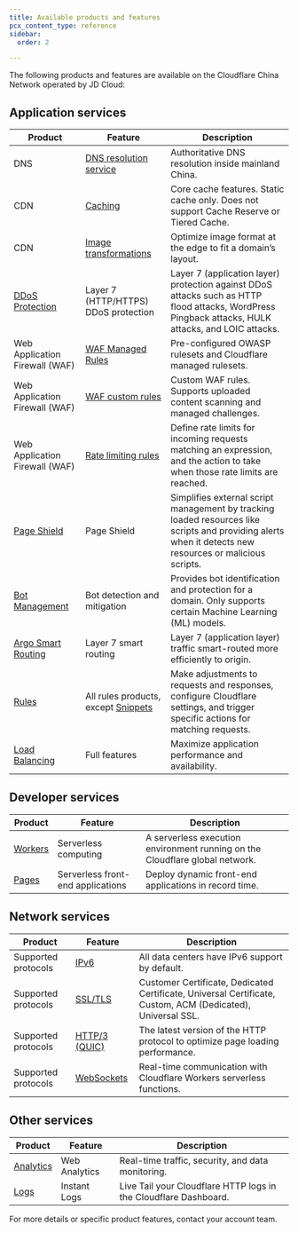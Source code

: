 ```yaml
---
title: Available products and features
pcx_content_type: reference
sidebar:
  order: 2

---
```


The following products and features are available on the Cloudflare China Network operated by JD Cloud:

## Application services

| Product                                    | Feature                                                      | Description                                                                                                                                              |
| ------------------------------------------ | ------------------------------------------------------------ | -------------------------------------------------------------------------------------------------------------------------------------------------------- |
| DNS                                        | [DNS resolution service](/china-network/concepts/china-dns/) | Authoritative DNS resolution inside mainland China.                                                                                                      |
| CDN                                        | [Caching](/cache/)                                           | Core cache features. Static cache only. Does not support Cache Reserve or Tiered Cache.                                                                  |
| CDN                                        | [Image transformations](/images/)                            | Optimize image format at the edge to fit a domain’s layout.                                                                                              |
| [DDoS Protection](/ddos-protection/)       | Layer 7 (HTTP/HTTPS) DDoS protection                         | Layer 7 (application layer) protection against DDoS attacks such as HTTP flood attacks, WordPress Pingback attacks, HULK attacks, and LOIC attacks.      |
| Web Application Firewall (WAF)             | [WAF Managed Rules](/waf/managed-rules/)                     | Pre-configured OWASP rulesets and Cloudflare managed rulesets.                                                                                           |
| Web Application Firewall (WAF)             | [WAF custom rules](/waf/custom-rules/)                       | Custom WAF rules. Supports uploaded content scanning and managed challenges.                                                                             |
| Web Application Firewall (WAF)             | [Rate limiting rules](/waf/rate-limiting-rules/)             | Define rate limits for incoming requests matching an expression, and the action to take when those rate limits are reached.                              |
| [Page Shield](/page-shield/)               | Page Shield                                                  | Simplifies external script management by tracking loaded resources like scripts and providing alerts when it detects new resources or malicious scripts. |
| [Bot Management](/bots/)                   | Bot detection and mitigation                                 | Provides bot identification and protection for a domain. Only supports certain Machine Learning (ML) models.                                             |
| [Argo Smart Routing](/argo-smart-routing/) | Layer 7 smart routing                                        | Layer 7 (application layer) traffic smart-routed more efficiently to origin.                                                                             |
| [Rules](/rules/)                           | All rules products, except [Snippets](/rules/snippets/)      | Make adjustments to requests and responses, configure Cloudflare settings, and trigger specific actions for matching requests.                           |
| [Load Balancing](/load-balancing/)         | Full features                                                | Maximize application performance and availability.                                                                                                       |

## Developer services

| Product              | Feature                           | Description                                                                  |
| -------------------- | --------------------------------- | ---------------------------------------------------------------------------- |
| [Workers](/workers/) | Serverless computing              | A serverless execution environment running on the Cloudflare global network. |
| [Pages](/pages/)     | Serverless front-end applications | Deploy dynamic front-end applications in record time.                        |

## Network services

| Product             | Feature                                                                         | Description                                                                                                 |
| ------------------- | ------------------------------------------------------------------------------- | ----------------------------------------------------------------------------------------------------------- |
| Supported protocols | [IPv6](/network/ipv6-compatibility/)                                            | All data centers have IPv6 support by default.                                                              |
| Supported protocols | [SSL/TLS](/ssl/)                                                                | Customer Certificate, Dedicated Certificate, Universal Certificate, Custom, ACM (Dedicated), Universal SSL. |
| Supported protocols | [HTTP/3 (QUIC)](https://www.cloudflare.com/learning/performance/what-is-http3/) | The latest version of the HTTP protocol to optimize page loading performance.                               |
| Supported protocols | [WebSockets](/workers/runtime-apis/websockets/)                                 | Real-time communication with Cloudflare Workers serverless functions.                                       |

## Other services

| Product                  | Feature       | Description                                                      |
| ------------------------ | ------------- | ---------------------------------------------------------------- |
| [Analytics](/analytics/) | Web Analytics | Real-time traffic, security, and data monitoring.                |
| [Logs](/logs/)           | Instant Logs  | Live Tail your Cloudflare HTTP logs in the Cloudflare Dashboard. |

For more details or specific product features, contact your account team.
